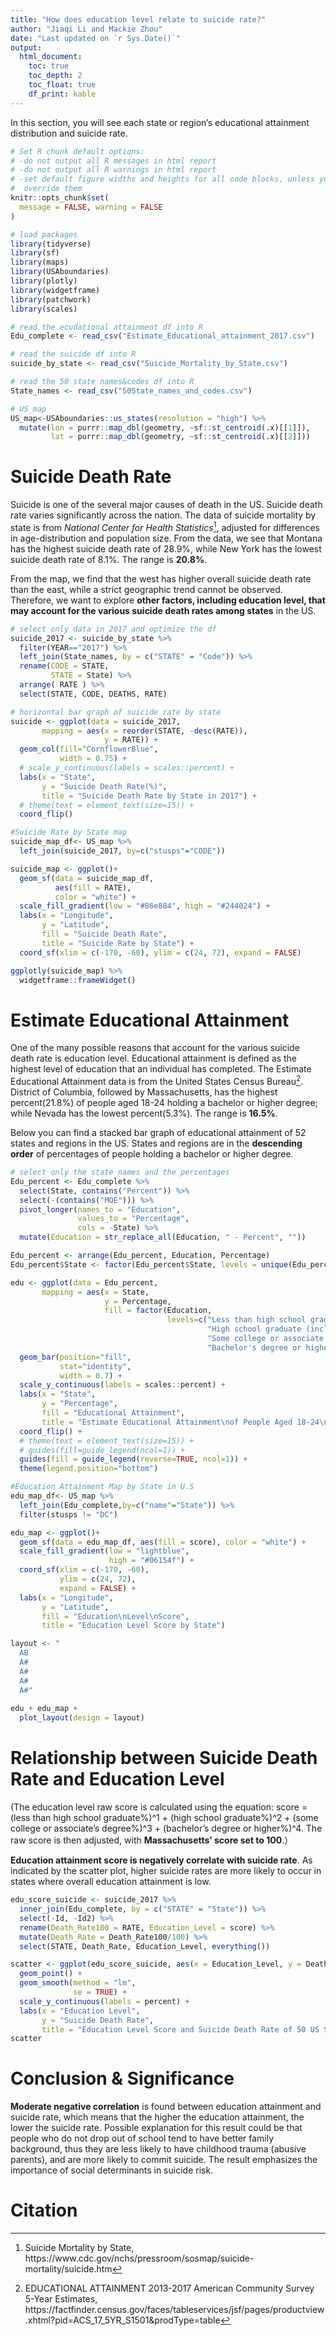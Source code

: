 ```yaml
---
title: "How does education level relate to suicide rate?"
author: "Jiaqi Li and Mackie Zhou"
date: "Last updated on `r Sys.Date()`"
output:
  html_document:
    toc: true
    toc_depth: 2
    toc_float: true
    df_print: kable
---
```

 

In this section, you will see each state or region's educational attainment distribution and suicide rate.

```r
# Set R chunk default options:
# -do not output all R messages in html report
# -do not output all R warnings in html report
# -set default figure widths and heights for all code blocks, unless you 
#  override them
knitr::opts_chunk$set(
  message = FALSE, warning = FALSE
)
```

```r
# load packages
library(tidyverse)
library(sf)
library(maps)
library(USAboundaries)
library(plotly)
library(widgetframe)
library(patchwork)
library(scales)

# read the ecudational attainment df into R
Edu_complete <- read_csv("Estimate_Educational_attainment_2017.csv")

# read the suicide df into R
suicide_by_state <- read_csv("Suicide_Mortality_by_State.csv")

# read the 50 state names&codes df into R
State_names <- read_csv("50State_names_and_codes.csv")

# US_map
US_map<-USAboundaries::us_states(resolution = "high") %>%
  mutate(lon = purrr::map_dbl(geometry, ~sf::st_centroid(.x)[[1]]),
         lat = purrr::map_dbl(geometry, ~sf::st_centroid(.x)[[2]]))

```

# Suicide Death Rate

Suicide is one of the several major causes of death in the US. Suicide death rate varies significantly across the nation. The data of suicide mortality by state is from _National Center for Health Statistics_^[Suicide Mortality by State, https://www.cdc.gov/nchs/pressroom/sosmap/suicide-mortality/suicide.htm], adjusted for differences in age-distribution and population size. From the data, we see that Montana has the highest suicide death rate of 28.9%, while New York has the lowest suicide death rate of 8.1%. The range is __20.8%__.

From the map, we find that the west has higher overall suicide death rate than the east, while a strict geographic trend cannot be observed. Therefore, we want to explore __other factors, including education level, that may account for the various suicide death rates among states__ in the US.

```r
# select only data in 2017 and optimize the df
suicide_2017 <- suicide_by_state %>% 
  filter(YEAR=="2017") %>% 
  left_join(State_names, by = c("STATE" = "Code")) %>% 
  rename(CODE = STATE,
         STATE = State) %>%
  arrange( RATE ) %>% 
  select(STATE, CODE, DEATHS, RATE)

# horizontal bar graph of suicide rate by state
suicide <- ggplot(data = suicide_2017,
       mapping = aes(x = reorder(STATE, -desc(RATE)),
                     y = RATE)) +
  geom_col(fill="CornflowerBlue",
           width = 0.75) +
  # scale_y_continuous(labels = scales::percent) +
  labs(x = "State",
       y = "Suicide Death Rate(%)",
       title = "Suicide Death Rate by State in 2017") +
  # theme(text = element_text(size=15)) +
  coord_flip()

#Suicide Rate by State map
suicide_map_df<- US_map %>% 
  left_join(suicide_2017, by=c("stusps"="CODE"))

suicide_map <- ggplot()+
  geom_sf(data = suicide_map_df,
          aes(fill = RATE), 
          color = "white") +
  scale_fill_gradient(low = "#86e884", high = "#244024") +
  labs(x = "Longitude", 
       y = "Latitude", 
       fill = "Suicide Death Rate",
       title = "Suicide Rate by State") +
  coord_sf(xlim = c(-170, -60), ylim = c(24, 72), expand = FALSE)

ggplotly(suicide_map) %>%
  widgetframe::frameWidget()

```

# Estimate Educational Attainment

One of the many possible reasons that account for the various suicide death rate is education level. Educational attainment is defined as the highest level of education that an individual has completed. The Estimate Educational Attainment data is from the United States Census Bureau^[ EDUCATIONAL ATTAINMENT 2013-2017 American Community Survey 5-Year Estimates, https://factfinder.census.gov/faces/tableservices/jsf/pages/productview.xhtml?pid=ACS_17_5YR_S1501&prodType=table]. District of Columbia, followed by Massachusetts, has the highest percent(21.8%) of people aged 18-24 holding a bachelor or higher degree; while Nevada has the lowest percent(5.3%). The range is __16.5%__.

Below you can find a stacked bar graph of educational attainment of 52 states and regions in the US. States and regions are in the __descending order__ of percentages of people holding a bachelor or higher degree.


```r
# select only the state names and the percentages
Edu_percent <- Edu_complete %>%
  select(State, contains("Percent")) %>% 
  select(-(contains("MOE"))) %>% 
  pivot_longer(names_to = "Education", 
               values_to = "Percentage", 
               cols = -State) %>% 
  mutate(Education = str_replace_all(Education, " - Percent", ""))

Edu_percent <- arrange(Edu_percent, Education, Percentage)
Edu_percent$State <- factor(Edu_percent$State, levels = unique(Edu_percent$State)) 

edu <- ggplot(data = Edu_percent, 
       mapping = aes(x = State,
                     y = Percentage, 
                     fill = factor(Education, 
                                   levels=c("Less than high school graduate",
                                            "High school graduate (includes equivalency)",
                                            "Some college or associate's degree",
                                            "Bachelor's degree or higher")))) +
  geom_bar(position="fill", 
           stat="identity",
           width = 0.7) +
  scale_y_continuous(labels = scales::percent) +
  labs(x = "State",
       y = "Percentage",
       fill = "Educational Attainment",
       title = "Estimate Educational Attainment\nof People Aged 18-24\nby State in 2017") +
  coord_flip() +
  # theme(text = element_text(size=15)) +
  # guides(fill=guide_legend(ncol=1)) +
  guides(fill = guide_legend(reverse=TRUE, ncol=1)) +
  theme(legend.position="bottom")

#Education Attainment Map by State in U.S
edu_map_df<- US_map %>%
  left_join(Edu_complete,by=c("name"="State")) %>%
  filter(stusps != "DC")

edu_map <- ggplot()+
  geom_sf(data = edu_map_df, aes(fill = score), color = "white") +
  scale_fill_gradient(low = "lightblue",
                      high = "#06154f") +
  coord_sf(xlim = c(-170, -60),
           ylim = c(24, 72),
           expand = FALSE) +
  labs(x = "Longitude", 
       y = "Latitude", 
       fill = "Education\nLevel\nScore",
       title = "Education Level Score by State")

layout <- "
  AB
  A#
  A#
  A#
  A#"
  
edu + edu_map +
  plot_layout(design = layout)

```

# Relationship between Suicide Death Rate and Education Level

(The education level raw score is calculated using the equation: score = (less than high school graduate%)^1 + (high school graduate%)^2 + (some college or associate’s degree%)^3 + (bachelor’s degree or higher%)^4. The raw score is then adjusted, with __Massachusetts’ score set to 100__.）

__Education attainment score is negatively correlate with suicide rate__. As indicated by the scatter plot, higher suicide rates are more likely to occur in states where overall education attainment is low.

```r
edu_score_suicide <- suicide_2017 %>% 
  inner_join(Edu_complete, by = c("STATE" = "State")) %>% 
  select(-Id, -Id2) %>% 
  rename(Death_Rate100 = RATE, Education_Level = score) %>% 
  mutate(Death_Rate = Death_Rate100/100) %>% 
  select(STATE, Death_Rate, Education_Level, everything())

scatter <- ggplot(edu_score_suicide, aes(x = Education_Level, y = Death_Rate)) +
  geom_point() +
  geom_smooth(method = "lm", 
              se = TRUE) +
  scale_y_continuous(labels = percent) +
  labs(x = "Education Level",
       y = "Suicide Death Rate",
       title = "Education Level Score and Suicide Death Rate of 50 US States in 2017")
scatter

```

# Conclusion & Significance

__Moderate negative correlation__ is found between education attainment and suicide rate, which means that the higher the education attainment, the lower the suicide rate. Possible explanation for this result could be that people who do not drop out of school tend to have better family background, thus they are less likely to have childhood trauma (abusive parents), and are more likely to commit suicide. The result emphasizes the importance of social determinants in suicide risk. 

# Citation